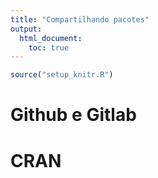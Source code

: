```yaml
---
title: "Compartilhando pacotes"
output:
  html_document:
    toc: true
---
```


```r
source("setup_knitr.R")
```

# Github e Gitlab

# CRAN
